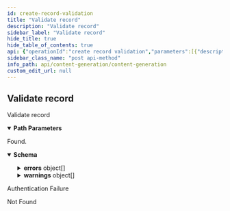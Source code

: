 ```yaml
---
id: create-record-validation
title: "Validate record"
description: "Validate record"
sidebar_label: "Validate record"
hide_title: true
hide_table_of_contents: true
api: {"operationId":"create record validation","parameters":[{"description":"The Content Generation id.","in":"path","name":"contentGenerationId","required":true,"schema":{"type":"integer","format":"int64"}},{"description":"The Record id.","in":"path","name":"recordId","required":true,"schema":{"type":"integer","format":"int64"}}],"responses":{"200":{"content":{"application/json":{"schema":{"type":"object","properties":{"completion":{"type":"string"},"content_generation_id":{"type":"integer","format":"int64","description":"The parent content generation id.","readOnly":true},"data":{"type":"object","description":"The data from knowledge graph after applying the graphql query.","readOnly":true,"title":"Json"},"errors":{"type":"array","description":"The set of errors found for record.","items":{"type":"object","description":"The set of errors found for record.","properties":{"levelEnum":{"type":"string","description":"The rule level.","enum":["RECOMMENDED","REQUIRED"],"title":"LevelEnum"},"name":{"type":"string"},"result":{"type":"string","enum":["PASS","FAIL","SKIP","FIXED"]}},"readOnly":true,"title":"ValidationResult"},"readOnly":true},"has_upvote":{"type":"boolean","description":"This indicates whether the user upvoted the completion."},"id":{"type":"integer","format":"int64"},"is_accepted":{"type":"boolean","description":"This indicates whether the completion is accepted by the user."},"modified_at":{"type":"string","format":"date-time","description":"The last modified date-time.","readOnly":true},"prompt":{"type":"string","description":"The prompt."},"warnings":{"type":"array","description":"The set of errors found for record.","items":{"type":"object","description":"The set of errors found for record.","properties":{"levelEnum":{"type":"string","description":"The rule level.","enum":["RECOMMENDED","REQUIRED"],"title":"LevelEnum"},"name":{"type":"string"},"result":{"type":"string","enum":["PASS","FAIL","SKIP","FIXED"]}},"readOnly":true,"title":"ValidationResult"},"readOnly":true}},"required":["content_generation_id","has_upvote","is_accepted","prompt"],"title":"Record"}}},"description":"Found."},"401":{"description":"Authentication Failure"},"404":{"description":"Not Found"}},"security":[{"security_oauth2":[]}],"tags":["ContentGeneration Record Validations"],"description":"Validate record","method":"post","path":"/content-generations/{contentGenerationId}/records/{recordId}/validations","servers":[{"url":"https://api.wordlift.io"}],"securitySchemes":{"security_oauth2":{"flows":{"authorizationCode":{"authorizationUrl":"https://s.wordlift.io/oauth/authorize/","scopes":{"basic":"basic scope"},"tokenUrl":"https://s.wordlift.io/oauth/token/"}},"type":"oauth2"}},"info":{"contact":{"email":"hello@wordlift.io","name":"WordLift","url":"https://wordlift.io"},"description":"Generate completions based on customized linguistic models.","license":{"name":"(c) copyright 2022-present WordLift","url":"https://wordlift.io"},"termsOfService":"https://wordlift.io/terms-of-service/","title":"Content Generation","version":"1.0"},"postman":{"name":"Validate record","description":{"type":"text/plain"},"url":{"path":["content-generations",":contentGenerationId","records",":recordId","validations"],"host":["{{baseUrl}}"],"query":[],"variable":[{"disabled":false,"description":{"content":"(Required) The Content Generation id.","type":"text/plain"},"type":"any","value":"","key":"contentGenerationId"},{"disabled":false,"description":{"content":"(Required) The Record id.","type":"text/plain"},"type":"any","value":"","key":"recordId"}]},"header":[{"key":"Accept","value":"application/json"}],"method":"POST","auth":{"type":"oauth2","oauth2":[]}}}
sidebar_class_name: "post api-method"
info_path: api/content-generation/content-generation
custom_edit_url: null
---
```



## Validate record



Validate record

<details style={{"marginBottom":"1rem"}} data-collapsed={false} open={true}><summary style={{}}><strong>Path Parameters</strong></summary><div><ul><ParamsItem className={"paramsItem"} param={{"description":"The Content Generation id.","in":"path","name":"contentGenerationId","required":true,"schema":{"type":"integer","format":"int64"}}}></ParamsItem><ParamsItem className={"paramsItem"} param={{"description":"The Record id.","in":"path","name":"recordId","required":true,"schema":{"type":"integer","format":"int64"}}}></ParamsItem></ul></div></details><div><ApiTabs><TabItem label={"200"} value={"200"}><div>

Found.

</div><div><MimeTabs schemaType={"response"}><TabItem label={"application/json"} value={"application/json"}><SchemaTabs><TabItem label={"Schema"} value={"Schema"}><details style={{}} data-collapsed={false} open={true}><summary style={{"textAlign":"left"}}><strong>Schema</strong></summary><div style={{"textAlign":"left","marginLeft":"1rem"}}></div><ul style={{"marginLeft":"1rem"}}><SchemaItem collapsible={false} name={"completion"} required={false} schemaName={"string"} qualifierMessage={undefined} schema={{"type":"string"}}></SchemaItem><SchemaItem collapsible={false} name={"content_generation_id"} required={true} schemaName={"int64"} qualifierMessage={undefined} schema={{"type":"integer","format":"int64","description":"The parent content generation id.","readOnly":true}}></SchemaItem><SchemaItem collapsible={false} name={"data"} required={false} schemaName={"object"} qualifierMessage={undefined} schema={{"type":"object","description":"The data from knowledge graph after applying the graphql query.","readOnly":true,"title":"Json"}}></SchemaItem><SchemaItem collapsible={true} className={"schemaItem"}><details style={{}}><summary style={{}}><strong>errors</strong><span style={{"opacity":"0.6"}}> object[]</span></summary><div style={{"marginLeft":"1rem"}}><div style={{"marginTop":".5rem","marginBottom":".5rem"}}>

The set of errors found for record.

</div><li><div style={{"fontSize":"var(--ifm-code-font-size)","opacity":"0.6","marginLeft":"-.5rem","paddingBottom":".5rem"}}>Array [</div></li><SchemaItem collapsible={false} name={"levelEnum"} required={false} schemaName={"LevelEnum"} qualifierMessage={"**Possible values:** [`RECOMMENDED`, `REQUIRED`]"} schema={{"type":"string","description":"The rule level.","enum":["RECOMMENDED","REQUIRED"],"title":"LevelEnum"}}></SchemaItem><SchemaItem collapsible={false} name={"name"} required={false} schemaName={"string"} qualifierMessage={undefined} schema={{"type":"string"}}></SchemaItem><SchemaItem collapsible={false} name={"result"} required={false} schemaName={"string"} qualifierMessage={"**Possible values:** [`PASS`, `FAIL`, `SKIP`, `FIXED`]"} schema={{"type":"string","enum":["PASS","FAIL","SKIP","FIXED"]}}></SchemaItem><li><div style={{"fontSize":"var(--ifm-code-font-size)","opacity":"0.6","marginLeft":"-.5rem"}}>]</div></li></div></details></SchemaItem><SchemaItem collapsible={false} name={"has_upvote"} required={true} schemaName={"boolean"} qualifierMessage={undefined} schema={{"type":"boolean","description":"This indicates whether the user upvoted the completion."}}></SchemaItem><SchemaItem collapsible={false} name={"id"} required={false} schemaName={"int64"} qualifierMessage={undefined} schema={{"type":"integer","format":"int64"}}></SchemaItem><SchemaItem collapsible={false} name={"is_accepted"} required={true} schemaName={"boolean"} qualifierMessage={undefined} schema={{"type":"boolean","description":"This indicates whether the completion is accepted by the user."}}></SchemaItem><SchemaItem collapsible={false} name={"modified_at"} required={false} schemaName={"date-time"} qualifierMessage={undefined} schema={{"type":"string","format":"date-time","description":"The last modified date-time.","readOnly":true}}></SchemaItem><SchemaItem collapsible={false} name={"prompt"} required={true} schemaName={"string"} qualifierMessage={undefined} schema={{"type":"string","description":"The prompt."}}></SchemaItem><SchemaItem collapsible={true} className={"schemaItem"}><details style={{}}><summary style={{}}><strong>warnings</strong><span style={{"opacity":"0.6"}}> object[]</span></summary><div style={{"marginLeft":"1rem"}}><div style={{"marginTop":".5rem","marginBottom":".5rem"}}>

The set of errors found for record.

</div><li><div style={{"fontSize":"var(--ifm-code-font-size)","opacity":"0.6","marginLeft":"-.5rem","paddingBottom":".5rem"}}>Array [</div></li><SchemaItem collapsible={false} name={"levelEnum"} required={false} schemaName={"LevelEnum"} qualifierMessage={"**Possible values:** [`RECOMMENDED`, `REQUIRED`]"} schema={{"type":"string","description":"The rule level.","enum":["RECOMMENDED","REQUIRED"],"title":"LevelEnum"}}></SchemaItem><SchemaItem collapsible={false} name={"name"} required={false} schemaName={"string"} qualifierMessage={undefined} schema={{"type":"string"}}></SchemaItem><SchemaItem collapsible={false} name={"result"} required={false} schemaName={"string"} qualifierMessage={"**Possible values:** [`PASS`, `FAIL`, `SKIP`, `FIXED`]"} schema={{"type":"string","enum":["PASS","FAIL","SKIP","FIXED"]}}></SchemaItem><li><div style={{"fontSize":"var(--ifm-code-font-size)","opacity":"0.6","marginLeft":"-.5rem"}}>]</div></li></div></details></SchemaItem></ul></details></TabItem><TabItem label={"Example (from schema)"} value={"Example (from schema)"}><ResponseSamples responseExample={"{\n  \"completion\": \"string\",\n  \"content_generation_id\": 0,\n  \"data\": {},\n  \"errors\": [\n    {\n      \"levelEnum\": \"RECOMMENDED\",\n      \"name\": \"string\",\n      \"result\": \"PASS\"\n    }\n  ],\n  \"has_upvote\": true,\n  \"id\": 0,\n  \"is_accepted\": true,\n  \"modified_at\": \"2023-12-24T08:00:14.940Z\",\n  \"prompt\": \"string\",\n  \"warnings\": [\n    {\n      \"levelEnum\": \"RECOMMENDED\",\n      \"name\": \"string\",\n      \"result\": \"PASS\"\n    }\n  ]\n}"} language={"json"}></ResponseSamples></TabItem></SchemaTabs></TabItem></MimeTabs></div></TabItem><TabItem label={"401"} value={"401"}><div>

Authentication Failure

</div><div></div></TabItem><TabItem label={"404"} value={"404"}><div>

Not Found

</div><div></div></TabItem></ApiTabs></div>
      